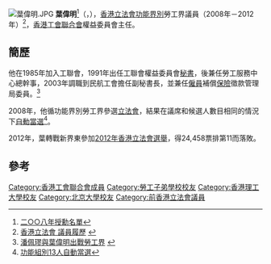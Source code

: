 [[File:葉偉明.JPG|thumb]]
'''葉偉明'''{{MH}}<ref>[http://www.info.gov.hk/gia/general/200807/01/P200806300287.htm 二○○八年授勳名單]</ref>（{{lang-en|Ip Wai-ming}}，{{bd|1965年10月18日||||}}），[[香港立法會|香港立法會]][[功能界別|功能界別]]勞工界議員（2008年－2012年）<ref>[http://www.legco.gov.hk/general/chinese/members/yr08-12/iwm.htm 香港立法會 議員履歷] {{webarchive|url=https://web.archive.org/web/20090417001149/http://www.legco.gov.hk/general/chinese/members/yr08-12/iwm.htm |date=2009-04-17 }}</ref>，[[香港工會聯合會|香港工會聯合會]]權益委員會主任。

== 簡歷 ==
他在1985年加入工聯會，1991年出任工聯會權益委員會[[秘書|秘書]]，後兼任勞工服務中心總幹事，2003年調職到民航工會擔任副秘書長，並兼任[[僱員|僱員]]補償[[保險|保險]]徵款管理局委員。<ref>[http://www.takungpao.com.hk/news/08/07/26/GW-937793.htm 潘佩璆與葉偉明出戰勞工界] {{webarchive|url=https://web.archive.org/web/20081207195213/http://www.takungpao.com.hk/news/08/07/26/GW-937793.htm |date=2008-12-07 }}</ref>

2008年，他循功能界別勞工界參選[[2008年立法會選舉|立法會]]，結果在議席和候選人數目相同的情況下[[自動當選|自動當選]]<ref>[http://hk.news.yahoo.com/article/080801/4/7hfp.html 功能組別13人自動當選]</ref>。

2012年，葉轉戰新界東參加[[2012年香港立法會選舉|2012年香港立法會選舉]]，得24,458票排第11而落敗。

== 參考 ==
{{reflist}}
{{香港特別行政區第四屆立法會議員}}

[[Category:香港工會聯合會成員|Category:香港工會聯合會成員]]
[[Category:勞工子弟學校校友|Category:勞工子弟學校校友]]
[[Category:香港理工大學校友|Category:香港理工大學校友]]
[[Category:北京大學校友|Category:北京大學校友]]
[[Category:前香港立法會議員|Category:前香港立法會議員]]